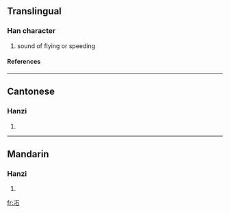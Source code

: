 ==Translingual==
===Han character===
{{Han char|rn=15|rad=冫|as=05|sn=7|four=|canj=戈一一口 (IMMR)}}
# sound of flying or speeding
====References====
{{Han ref|kx=0132.040|hdz=10295.130|uh=34C8|ud=13512}}

----
==Cantonese==
===Hanzi===
{{yue-hanzi|jyut=|y=bing1}}
# {{defn|Cantonese}}

----
==Mandarin==
===Hanzi===
{{cmn-hanzi|pin=[[bèi]] ([[bei4]]), [[bìng]] ([[bing4]]), [[fèi]] ([[fei4]])|wg=pei<sup>4</sup>, ping<sup>4</sup>, fei<sup>4</sup>}}
# {{defn|Mandarin}}

[[fr:㓈]]